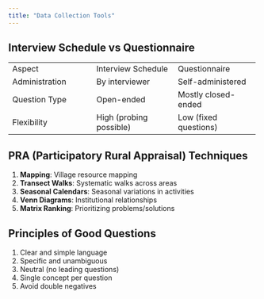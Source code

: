 ```yaml
---
title: "Data Collection Tools"
---
```


## Interview Schedule vs Questionnaire

+------------------------------------+-----------------------------------+-----------------------------------+
| Aspect                             | Interview Schedule                | Questionnaire                     |
+------------------------------------+-----------------------------------+-----------------------------------+
| Administration                     | By interviewer                    | Self-administered                 |
+------------------------------------+-----------------------------------+-----------------------------------+
| Question Type                      | Open-ended                        | Mostly closed-ended               |
+------------------------------------+-----------------------------------+-----------------------------------+
| Flexibility                        | High (probing possible)           | Low (fixed questions)             |
+------------------------------------+-----------------------------------+-----------------------------------+

## PRA (Participatory Rural Appraisal) Techniques

1. **Mapping**: Village resource mapping
2. **Transect Walks**: Systematic walks across areas
3. **Seasonal Calendars**: Seasonal variations in activities
4. **Venn Diagrams**: Institutional relationships
5. **Matrix Ranking**: Prioritizing problems/solutions

## Principles of Good Questions

1. Clear and simple language
2. Specific and unambiguous
3. Neutral (no leading questions)
4. Single concept per question
5. Avoid double negatives